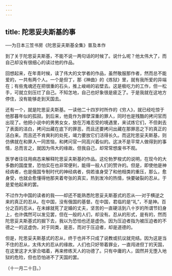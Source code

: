 ```yaml
---
---
---
```

title: 陀思妥夫斯基的事
---



──为日本三笠书房《陀思妥夫斯基全集》普及本作

到了关于陀思妥夫斯基，不能不说一两句话的时候了。说什么呢？他太伟大了，而自己却没有很细心的读过他的作品。

回想起来，在年青时候，读了伟大的文学者的作品，虽然敬服那作者，然而总不能爱的，一共有两个人。一个是但丁，那《神曲》的《炼狱》里，就有我所爱的异端在；有些鬼魂还在把很重的石头，推上峻峭的岩壁去。这是极吃力的工作，但一松手，可就立刻压烂了自己。不知怎地，自己也好象很是疲乏了。于是我就在这地方停住，没有能够走到天国去。

还有一个，就是陀思妥夫斯基。一读他二十四岁时所作的《穷人》，就已经吃惊于他那暮年似的孤寂。到后来，他竟作为罪孽深重的罪人，同时也是残酷的拷问官而出现了。他把小说中的男男女女，放在万难忍受的境遇里，来试炼它们，不但剥去了表面的洁白，拷问出藏在底下的罪恶，而且还要拷问出藏在那罪恶之下的真正的洁白来。而且还不肯爽利的处死，竭力要放它们活得长久。而这陀思妥夫斯基，则仿佛就在和罪人一同苦恼，和拷问官一同高兴着似的。这决不是平常人做得到的事情，总而言之，就因为伟大的缘故。但我自己，却常常想废书不观。

医学者往往用病态来解释陀思妥夫斯基的作品。这伦勃罗梭式的说明，在现今的大多数的国度里，恐怕实在也非常便利，能得一般人们的赞许的。但是，即使他是神经病者，也是俄国专制时代的神经病者，倘若谁身受了和他相类的重压，那么，愈身受，也就会愈懂得他那夹着夸张的真实，热到发冷的热情，快要破裂的忍从，于是爱他起来的罢。

不过作为中国的读者的我——却还不能熟悉陀思妥夫斯基式的忍从──对于横逆之来的真正的忍从。在中国，没有俄国的基督。在中国，君临的是“礼”，不是神。百分之百的忍从，在未嫁就死了定婚的丈夫，坚苦的一直硬活到八十岁的所谓节妇身上，也许偶然可以发见罢，但在一般的人们，却没有。忍从的形式，是有的，然而陀思妥夫斯基式的掘下去，我以为恐怕也还是虚伪。因为压迫者指为被压迫者的不德之一的这虚伪，对于同类，是恶，而对于压迫者，却是道德的。

但是，陀思妥夫斯基式的忍从，终于也并不只成了说教或抗议就完结。因为这是当不住的忍从，太伟大的忍从的缘故。人们也只好带着罪业，一直闯进但丁的天国，在这里这才大家合唱着，再来修练天人的功德了。只有中庸的人，固然并无堕入地狱的危险，但也恐怕进不了天国的罢。

（十一月二十日。）